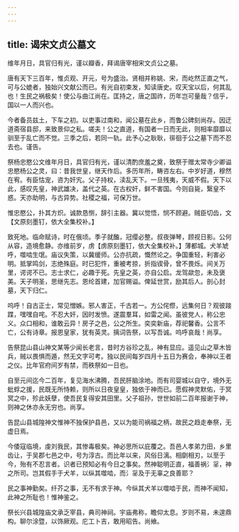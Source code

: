 ```yaml
---
---
---
```

title: 谒宋文贞公墓文
---



维年月日，具官归有光，谨以瓣香，拜谒唐宰相宋文贞公之墓。

唐有天下三百年，惟贞观、开元，号为盛治。贤相并称姚、宋，而屹然正直之气，可与公媲者，独始兴文献公而已。有光自初束发，知读唐史。叹天宝以后，何其乱也！生民之祸极矣！使公与曲江尚在。匡持之，唐之国祚，历年岂可量哉？信乎，国以一人而兴也。

今者备员兹土，下车之初。以吏事过南和，闻公墓在此乡，而鲁公碑刻尚存。因迂道斋宿县邸，来致景仰之私。嗟夫！公之直道，有国者一日而无此，则相率靡靡以驯至于乱亡而不觉。三季之后，若同一轨。此予心之耿耿，徘徊于公之墓下而不忍去也。谨告。

祭杨忠愍公文维年月日，具官归有光，谨以清酌庶羞之奠，致祭于赠太常寺少卿谥忠愍杨公之灵，曰：昔我世皇，继天作后。多历年所，畴咨左右。中岁好道，穆然在宥。有臣怙宠，咨为奸宄。父子持权，渎乱天下。一旦残夷，天威不假。天下以此，感叹先皇，神武雄决，盖代之英。在古权奸，鲜不害国。今则自毙，繄皇不惑。天亦助明，与古异势。社稷之福，可保万世。

惟忠愍公，扑其方炽。诚款恳恻，辞引主器。冀以觉悟，悯不顾避。贼臣切齿，文【文原刻墨钉，依大全集校补。】

致死地。临命赋诗，时在俄顷。季子就醢，冠缨必整。叔夜弹琴，顾视日影。公何从容，造境愈静。亦维前岁，虏【虏原刻墨钉，依大全集校补。】薄都城。犬羊虓呼，噬啮生氓。庙议失策，以冀缓师。公亦抗疏，慨然论之。争国重轻，利害必明。抵掌鸣剑，志绝殊庭。时已犯忤，重被考掠，折指锲骨，曾不畏烁。间关万里，谔谔不已。志士求仁，必趣于死。先皇之英，亦自公启。龙驾歘忽，未及褒美。天子明圣，思继先志。恩纶首建，加官赐谥。俾延世赏，励其后人。剖心封墓，天下归仁。

呜呼！自古正士，常见憎嫉。邪人害正，千古若一。方公侘傺，远集何日？观彼踥蹀，嘿嘿自咤。不忍大奸，因时发愤。遂震羣耳，如雷之闻。虽彼党人，称公忠义。众口相和，谁敢云异！房子之邑，公之所生。奕奕新庙，荐祀馨香。公言不亡，公有诗章。报恩皇家，犹有英灵。摛词告祭，以写吾诚。呜呼哀哉！尚享。

告祭昆山县山神文某等少闻长老言，昔时方谷珍之乱，神有显应。遥见山之草木皆兵，贼以畏惧而遁，然无文字可考。独以民间每岁四月十五日为赛会，奉神以王者之仪。比年官府间岁有禁，而秩祭如一日也。

自至元间迄今二百年，复见海水沸腾，吾民肝脑涂地。而有司婴城以自守，境外无蚍蜉之援，民既无所恃赖，则所以日夜皇皇，独依于神而已。愿假神灵默佑，于冥冥之中，殄此妖孽，使吾民复得安其田里。父子祖孙，世世如前二百年报谢于神，则神之休亦永无穷也。尚享。

告昆山县城隍神文惟神不独保护县邑，又以为能司祸福之柄，故民之趋走奉祭，无虚日焉。

今倭寇临境，虔刘我民，其惨毒极矣。神必思所以庇覆之。吾邑人孝弟力田，乡里齿让，于吴郡七邑之中，号为淳古。而比年以来，风俗日漓。相劘相刃，以至于今，殆有不忍言者。识者已预知必有今日之事矣。然神聪明正直，福善祸氵㸒，神之所司。岂其假手于犬羊，以纵其噬啮，而氵㸒及于无辜之良善耶？

民之事神勤矣。纤芥之事，无不有求于神。今纵其犬羊以噬啮于民，而神不闻知，此神之所耻也！惟神鉴之。

祭长兴县城隍庙文承乏宰县，典司神祠。宇庙弗称，瞻仰太息。岁则不易，未遑鼎构。聊尔涂暨，以饰厥观。庀工卜吉，敢用昭告。尚飨。